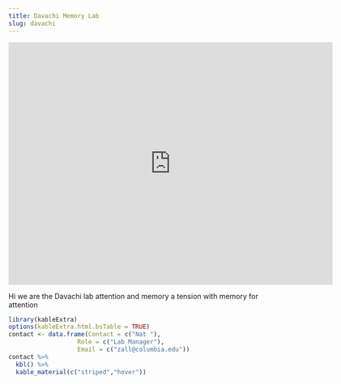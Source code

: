 ```yaml
---
title: Davachi Memory Lab
slug: davachi
---
```


<div class="embed-container">
  <iframe
      width="640"
      height="480"
      src="https://drive.google.com/file/d/1HqhDKIyfnSQrsY55wkXSjhkggcu77YbK/preview"
      frameborder="0"
      allowfullscreen="">
  </iframe>
</div>


Hi we are the Davachi lab attention and memory a tension with memory for attention

```r
library(kableExtra)
options(kableExtra.html.bsTable = TRUE)
contact <- data.frame(Contact = c("Nat "),
                   Role = c("Lab Manager"),
                   Email = c("zall@columbia.edu"))
contact %>%
  kbl() %>%
  kable_material(c("striped","hover"))
                   
                   
```